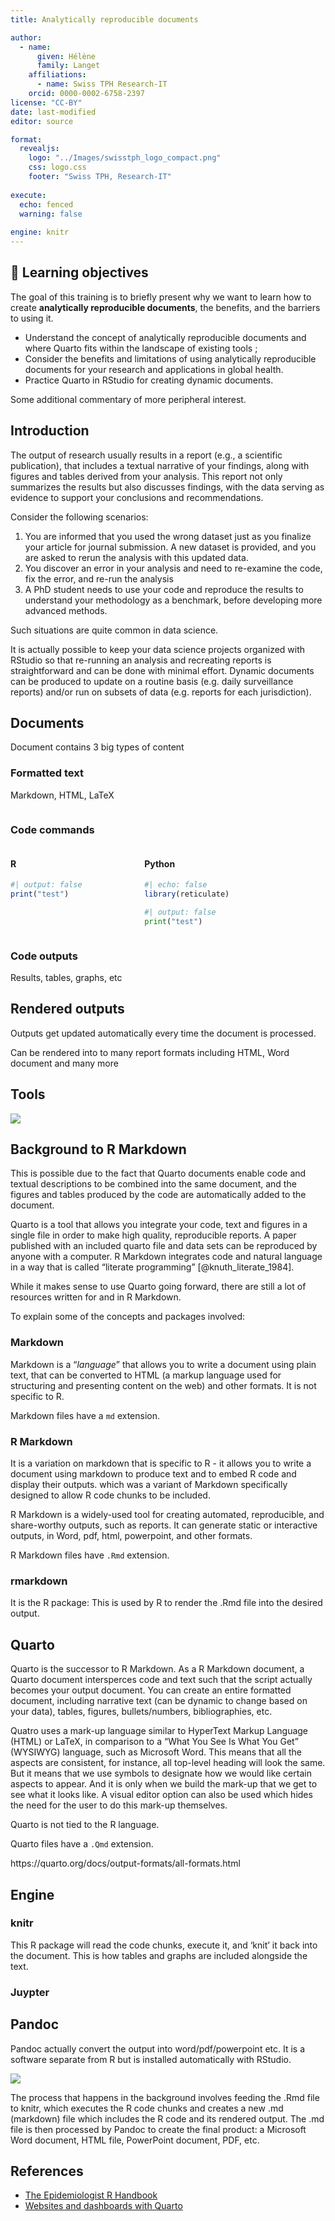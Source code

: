 ```yaml
---
title: Analytically reproducible documents

author:
  - name:
      given: Hélène
      family: Langet
    affiliations:
      - name: Swiss TPH Research-IT
    orcid: 0000-0002-6758-2397
license: "CC-BY"
date: last-modified
editor: source

format:
  revealjs:
    logo: "../Images/swisstph_logo_compact.png"
    css: logo.css
    footer: "Swiss TPH, Research-IT"
    
execute:
  echo: fenced
  warning: false
  
engine: knitr
---
```


## 🎯 Learning objectives

The goal of this training is to briefly present why we want to learn how to create **analytically reproducible documents**, the benefits, and the barriers to using it.

-   Understand the concept of analytically reproducible documents and where Quarto fits within the landscape of existing tools ;
-   Consider the benefits and limitations of using analytically reproducible documents for your research and applications in global health.
-   Practice Quarto in RStudio for creating dynamic documents.

::: aside
Some additional commentary of more peripheral interest.
:::

## Introduction

The output of research usually results in a report (e.g., a scientific publication), that includes a textual narrative of your findings, along with figures and tables derived from your analysis. This report not only summarizes the results but also discusses findings, with the data serving as evidence to support your conclusions and recommendations.

Consider the following scenarios:

1. You are informed that you used the wrong dataset just as you finalize your article for journal submission. A new dataset is provided, and you are asked to rerun the analysis with this updated data.
2. You discover an error in your analysis and need to re-examine the code, fix the error, and re-run the analysis
3. A PhD student needs to use your code and reproduce the results to understand your methodology as a benchmark, before developing more advanced methods.

Such situations are quite common in data science.

It is actually possible to keep your data science projects organized with RStudio so that re-running an analysis and recreating reports is straightforward and can be done with minimal effort. Dynamic documents can be produced to update on a routine basis (e.g. daily surveillance reports) and/or run on subsets of data (e.g. reports for each jurisdiction).

## Documents

Document contains 3 big types of content

::: {.panel-tabset}

### Formatted text

Markdown, HTML, LaTeX

```

```

### Code commands

:::: {.columns}

::: {.column width="40%"}

#### R

```r
#| output: false
print("test")
```

:::

::: {.column width="60%"}

#### Python

```r
#| echo: false
library(reticulate)
```

```python
#| output: false
print("test")
```

:::

::::


### Code outputs

Results, tables, graphs, etc

:::

## Rendered outputs

Outputs get updated automatically every time the document is processed.

Can be rendered into to many report formats including HTML, Word document and many more

## Tools

![](images/tools.png)

## Background to R Markdown

This is possible due to the fact that Quarto documents enable code and textual descriptions to be combined into the same document, and the figures and tables produced by the code are automatically added to the document.

Quarto is a tool that allows you integrate your code, text and figures in a single file in order to make high quality, reproducible reports. A paper published with an included quarto file and data sets can be reproduced by anyone with a computer. R Markdown integrates code and natural language in a way that is called "literate programming" [@knuth_literate_1984].

While it makes sense to use Quarto going forward, there are still a lot of resources written for and in R Markdown.

To explain some of the concepts and packages involved:

::: panel-tabset
### Markdown

Markdown is a "*language*" that allows you to write a document using plain text, that can be converted to HTML (a markup language used for structuring and presenting content on the web) and other formats. It is not specific to R.

Markdown files have a `md` extension.

### R Markdown

It is a variation on markdown that is specific to R - it allows you to write a document using markdown to produce text and to embed R code and display their outputs. which was a variant of Markdown specifically designed to allow R code chunks to be included.

R Markdown is a widely-used tool for creating automated, reproducible, and share-worthy outputs, such as reports. It can generate static or interactive outputs, in Word, pdf, html, powerpoint, and other formats.

R Markdown files have `.Rmd` extension.

### rmarkdown

It is the R package: This is used by R to render the .Rmd file into the desired output.

:::

## Quarto

Quarto is the successor to R Markdown. As a R Markdown document, a Quarto document intersperces code and text such that the script actually becomes your output document. You can create an entire formatted document, including narrative text (can be dynamic to change based on your data), tables, figures, bullets/numbers, bibliographies, etc.

Quatro uses a mark-up language similar to HyperText Markup Language (HTML) or LaTeX, in comparison to a "What You See Is What You Get" (WYSIWYG) language, such as Microsoft Word. This means that all the aspects are consistent, for instance, all top-level heading will look the same. But it means that we use symbols to designate how we would like certain aspects to appear. And it is only when we build the mark-up that we get to see what it looks like. A visual editor option can also be used which hides the need for the user to do this mark-up themselves.

Quarto is not tied to the R language.

Quarto files have a `.Qmd` extension.

https://quarto.org/docs/output-formats/all-formats.html

## Engine

::: panel-tabset
### knitr

This R package will read the code chunks, execute it, and 'knit' it back into the document. This is how tables and graphs are included alongside the text.

### Juypter

:::

## Pandoc

Pandoc actually convert the output into word/pdf/powerpoint etc. It is a software separate from R but is installed automatically with RStudio.


![](images/paste-ABFB521E.png)

The process that happens in the background involves feeding the .Rmd file to knitr, which executes the R code chunks and creates a new .md (markdown) file which includes the R code and its rendered output. The .md file is then processed by Pandoc to create the final product: a Microsoft Word document, HTML file, PowerPoint document, PDF, etc.

## References

-   [The Epidemiologist R Handbook](https://epirhandbook.com)
-   [Websites and dashboards with Quarto](https://thegraphcourses.org/courses/websites-and-dashboards-with-r/)
